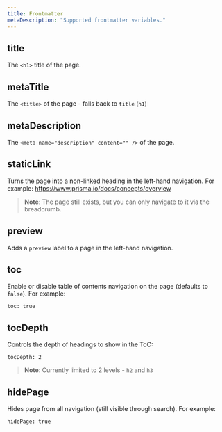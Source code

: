```yaml
---
title: Frontmatter
metaDescription: "Supported frontmatter variables."
---
```


<TopBlock>
</TopBlock>

## <inlinecode>title</inlinecode>

The `<h1>` title of the page.

## <inlinecode>metaTitle</inlinecode>

The `<title>` of the page - falls back to `title` (`h1`)

## <inlinecode>metaDescription</inlinecode>

The `<meta name="description" content="" />` of the page.

## <inlinecode>staticLink</inlinecode>

Turns the page into a non-linked heading in the left-hand navigation. For example: https://www.prisma.io/docs/concepts/overview

> **Note**: The page still exists, but you can only navigate to it via the breadcrumb.

## <inlinecode>preview</inlinecode>

Adds a `preview` label to a page in the left-hand navigation.

## <inlinecode>toc</inlinecode>

Enable or disable table of contents navigation on the page (defaults to `false`). For example:

```
toc: true
```

## <inlinecode>tocDepth</inlinecode>

Controls the depth of headings to show in the ToC:

```
tocDepth: 2
```

> **Note**: Currently limited to 2 levels - `h2` and `h3`

## <inlinecode>hidePage</inlinecode>

Hides page from all navigation (still visible through search). For example:

```
hidePage: true
```

<!-- 

  langSwitcher?: string[]
  dbSwitcher?: string[]
  staticLink?: boolean
  duration?: string

  hidePage?: boolean
  tocDepth?: number
  codeStyle?: boolean -->
